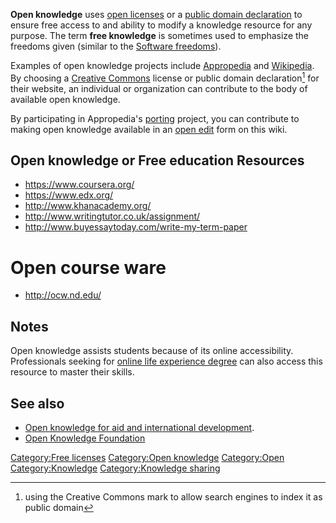 {{topic header| default.png | Open knowledge}} 
'''Open knowledge''' uses [[open licenses]] or a [[public domain declaration]] to ensure free access to and ability to modify a knowledge resource for any purpose. The term '''free knowledge''' is sometimes used to emphasize the freedoms given (similar to the [[Software freedoms]]).

Examples of open knowledge projects include [[Appropedia]] and [[Wikipedia]]. By choosing a [[Creative Commons]] license or public domain declaration<ref>using the Creative Commons mark to allow search engines to index it as public domain</ref> for their website, an individual or organization can contribute to the body of available open knowledge. 

By participating in Appropedia's [[porting]] project, you can contribute to making open knowledge available in an [[open edit]] form on this wiki.

==Open knowledge or Free education Resources==
* https://www.coursera.org/
* https://www.edx.org/
* http://www.khanacademy.org/
* http://www.writingtutor.co.uk/assignment/
* http://www.buyessaytoday.com/write-my-term-paper

=Open course ware=
* http://ocw.nd.edu/

== Notes ==

<small><references/></small>

Open knowledge assists students because of its online accessibility. Professionals seeking for [http://www.lifeexperiencedegreetoday.com/ online life experience degree] can also access this resource to master their skills.

== See also ==
* [[Open knowledge for aid and international development]].
* [[Open Knowledge Foundation]]

{{stub}}

[[Category:Free licenses]]
[[Category:Open knowledge]]
[[Category:Open]]
[[Category:Knowledge]]
[[Category:Knowledge sharing]]